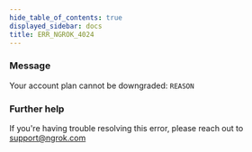 ```yaml
---
hide_table_of_contents: true
displayed_sidebar: docs
title: ERR_NGROK_4024
---
```


### Message

Your account plan cannot be downgraded: `REASON`

### Further help

If you're having trouble resolving this error, please reach out to [support@ngrok.com](mailto:support@ngrok.com?subject=Help%20with%20ERR_NGROK_4024)
